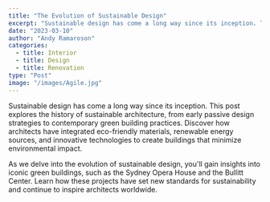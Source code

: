 ```yaml
---
title: "The Evolution of Sustainable Design"
excerpt: "Sustainable design has come a long way since its inception. This post explores the history of sustainable architecture, from early passive design strategies to contemporary green building practices. "
date: "2023-03-10"
author: "Andy Ramaroson"
categories:
  - title: Interior
  - title: Design
  - title: Renovation
type: "Post"
image: "/images/Agile.jpg"
---
```


Sustainable design has come a long way since its inception. This post explores the history of sustainable architecture, from early passive design strategies to contemporary green building practices. Discover how architects have integrated eco-friendly materials, renewable energy sources, and innovative technologies to create buildings that minimize environmental impact.

As we delve into the evolution of sustainable design, you'll gain insights into iconic green buildings, such as the Sydney Opera House and the Bullitt Center. Learn how these projects have set new standards for sustainability and continue to inspire architects worldwide.
